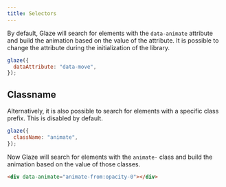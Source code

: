 ```yaml
---
title: Selectors
---
```


By default, Glaze will search for elements with the `data-animate` attribute and
build the animation based on the value of the attribute. It is possible to
change the attribute during the initialization of the library.

```js copy
glaze({
  dataAttribute: "data-move",
});
```

## Classname

Alternatively, it is also possible to search for elements with a specific class
prefix. This is disabled by default.

```js copy
glaze({
  className: "animate",
});
```

Now Glaze will search for elements with the `animate-` class and build the
animation based on the value of those classes.

```html copy
<div data-animate="animate-from:opacity-0"></div>
```
